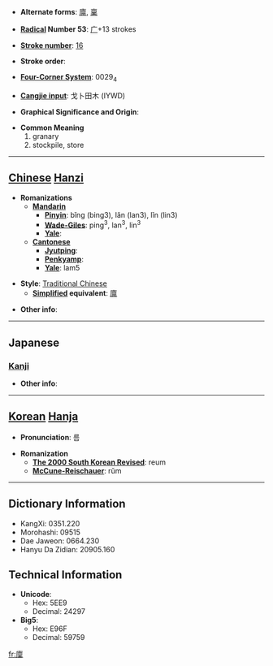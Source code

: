 * '''Alternate forms''': [[廪]], [[稟]]

* '''[[Wiktionary:Chinese radical index| Radical]] Number 53''': [[Wiktionary:Chinese radical index 广|广]]+13 strokes

* '''[[Wiktionary:Chinese total strokes index|Stroke number]]''': [[Wiktionary:Chinese total strokes index 16|16]]

* '''Stroke order''': 

* '''[[Wiktionary:Chinese four corner index|Four-Corner System]]''': 0029<sub>4</sub>

* '''[[Wiktionary:Chinese Cangjie index|Cangjie input]]''': 戈卜田木 (IYWD)

* '''Graphical Significance and Origin''': 

* '''Common Meaning'''
*#granary
*# stockpile, store


----

== [[Chinese]] [[Hanzi]] ==

* '''Romanizations'''
** '''[[Mandarin]]'''
*** '''[[Pinyin]]''': bǐng (bing3), lǎn (lan3), lǐn (lin3)
*** '''[[Wade-Giles]]''': ping<sup>3</sup>, lan<sup>3</sup>, lin<sup>3</sup>
*** '''[[Yale]]''': 
** '''[[Cantonese]]'''
*** '''[[Jyutping]]''':
*** '''[[Penkyamp]]''': 
*** '''[[Yale]]''': lam5

* '''Style''': [[Traditional Chinese]] 
** '''[[Simplified Chinese|Simplified]] equivalent''': [[廪]]

* '''Other info''': 

----

==Japanese==
===[[Kanji]]===
{{kanji|on readings=[[りん]] (rin)
|kun readings=[[くら]] (kura)
}}

* '''Other info''':  

----

== [[Korean]] [[Hanja]] ==

* '''Pronunciation''': 름

* '''Romanization'''
** '''[[The 2000 South Korean Revised Romanization|The 2000 South Korean Revised]]''': reum
** '''[[McCune-Reischauer]]''': rŭm

----

== Dictionary Information ==

* KangXi: 0351.220
* Morohashi: 09515
* Dae Jaweon: 0664.230
* Hanyu Da Zidian: 20905.160

== Technical Information ==

* '''Unicode''':
** Hex: 5EE9
** Decimal: 24297
* '''Big5''':
** Hex: E96F
** Decimal: 59759

[[fr:廩]]
